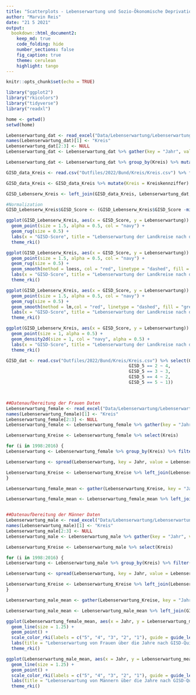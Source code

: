 ```yaml
---
title: "Scatterplots - Lebenserwartung und Sozio-Ökonomische Deprivation"
author: "Marvin Reis"
date: "21 5 2021"
output:
  bookdown::html_document2:
    keep_md: true
    code_folding: hide
    number_sections: false
    fig_caption: true
    theme: cerulean
    highlight: tango
---
```


```r
knitr::opts_chunk$set(echo = TRUE)

library("ggplot2")
library("rkicolors")
library("tidyverse")
library("readxl")

home <- getwd()
setwd(home)
```


```r
Lebenserwartung_dat <- read_excel("Data/Lebenserwartung/Lebenserwartung_17_18_19.xlsx", skip = 1, sheet = "Daten")
names(Lebenserwartung_dat)[1] <- "Kreis"
Lebenserwartung_dat[2:3] <- NULL
Lebenserwartung_dat <- Lebenserwartung_dat %>% gather(key = "Jahr", value = "Value" , -"Kreis", convert=T, na.rm = T) %>% mutate(Kreis = as.numeric(Kreis))

Lebenserwartung_dat <- Lebenserwartung_dat %>% group_by(Kreis) %>% mutate(Lebenserwartung = mean(Value)) %>% ungroup() %>% filter(Jahr == 2018) %>% select(-Jahr, -Value)

GISD_data_Kreis <- read.csv("Outfiles/2022/Bund/Kreis/Kreis.csv") %>% filter(Jahr == 2018)

GISD_data_Kreis <- GISD_data_Kreis %>% mutate(Kreis = Kreiskennziffer) %>% select(Kreis, GISD_Score) %>% distinct(Kreis, .keep_all = TRUE) %>% unique()

GISD_Lebenserw_Kreis <- left_join(GISD_data_Kreis, Lebenserwartung_dat, by = "Kreis")
```

```r
#Normalization
GISD_Lebenserw_Kreis$GISD_Score <- (GISD_Lebenserw_Kreis$GISD_Score -min(GISD_Lebenserw_Kreis$GISD_Score ))/(max(GISD_Lebenserw_Kreis$GISD_Score )-min(GISD_Lebenserw_Kreis$GISD_Score ))
```

```r
ggplot(GISD_Lebenserw_Kreis, aes(x = GISD_Score, y = Lebenserwartung)) +
  geom_point(size = 1.5, alpha = 0.5, col = "navy") +
  geom_rug(size = 0.5) + 
  labs(x = "GISD-Score", title = "Lebenserwartung der Landkreise nach dem GISD", subtitle = "auf Basis 2018", y = "Lebenserwartung in Jahren") +
  theme_rki()
```

```r
ggplot(GISD_Lebenserw_Kreis, aes(x = GISD_Score, y = Lebenserwartung)) +
  geom_point(size = 1.5, alpha = 0.5, col = "navy") +
  geom_rug(size = 0.5) +
  geom_smooth(method = loess, col = "red", linetype = "dashed", fill = "grey50", alpha = 0.5) +
  labs(x = "GISD-Score", title = "Lebenserwartung der Landkreise nach dem GISD", subtitle =  "auf Basis 2018, mit Regressionslinie (Loess)", y = "Lebenserwartung in Jahren") +
  theme_rki()
```

```r
ggplot(GISD_Lebenserw_Kreis, aes(x = GISD_Score, y = Lebenserwartung)) +
  geom_point(size = 1.5, alpha = 0.5, col = "navy") +
  geom_rug(size = 0.5) +
  geom_smooth(method = lm,col = "red", linetype = "dashed", fill = "grey50", alpha = 0.5) +
  labs(x = "GISD-Score", title = "Lebenserwartung der Landkreise nach dem GISD", subtitle = "auf Basis 2018, mit Regressionslinie (Linear)", y = "Lebenserwartung in Jahren") +
  theme_rki()
```

```r
ggplot(GISD_Lebenserw_Kreis, aes(x = GISD_Score, y = Lebenserwartung)) +
  geom_point(size = 1, alpha = 0.5) +
  geom_density2d(size = 1, col = "navy", alpha = 0.5) +
  labs(x = "GISD-Score", title = "Lebenserwartung der Landkreise nach dem GISD (Density)", subtitle = "auf Basis 2018", y = "Lebenserwartung in Jahren") +
  theme_rki()
```


```r
GISD_dat <- read.csv("Outfiles/2022/Bund/Kreis/Kreis.csv") %>% select(GISD_5, Jahr, Kreiskennziffer) %>% rename(Kreis = Kreiskennziffer) %>% mutate(GISD_5 = case_when(GISD_5 == 1 ~ 5,
                                               GISD_5 == 2 ~ 4,
                                               GISD_5 == 3 ~ 3,
                                               GISD_5 == 4 ~ 2,
                                               GISD_5 == 5 ~ 1))



##Datenaufbereitung der Frauen Daten
Lebenserwartung_female <- read_excel("Data/Lebenserwartung/Lebenserwartung_female_97_17.xlsx", skip = 1, sheet = "Daten")
names(Lebenserwartung_female)[1] <- "Kreis"
Lebenserwartung_female[2:3] <- NULL
Lebenserwartung_female <- Lebenserwartung_female %>% gather(key = "Jahr", value = "Value" , -"Kreis", convert=T, na.rm = T) %>% mutate(Kreis = as.numeric(Kreis))

Lebenserwartung_Kreise <- Lebenserwartung_female %>% select(Kreis)

for (i in 1998:2016) {
Lebenserwartung <- Lebenserwartung_female %>% group_by(Kreis) %>% filter(Jahr == i | Jahr == i+1 | Jahr == i-1) %>% mutate(Lebenserwartung_adj = mean(Value)) %>% ungroup() %>% filter(Jahr == i) %>% select(-Value)

Lebenserwartung <- spread(Lebenserwartung, key = Jahr, value = Lebenserwartung_adj)

Lebenserwartung_Kreise <- Lebenserwartung_Kreise %>% left_join(Lebenserwartung, by = c("Kreis"))
}

Lebenserwartung_female_mean <- gather(Lebenserwartung_Kreise, key = "Jahr", value = "Lebenserwartung_adj", 2:20) %>% mutate(Jahr = as.numeric(Jahr))

Lebenserwartung_female_mean <- Lebenserwartung_female_mean %>% left_join(GISD_dat, by = c("Kreis", "Jahr")) %>% group_by(GISD_5, Jahr) %>% mutate(Lebenserwartung_mean = mean(Lebenserwartung_adj)) %>% ungroup()


##Datenaufbereitung der Männer Daten
Lebenserwartung_male <- read_excel("Data/Lebenserwartung/Lebenserwartung_male_97_17.xlsx", skip = 1, sheet = "Daten")
names(Lebenserwartung_male)[1] <- "Kreis"
Lebenserwartung_male[2:3] <- NULL
Lebenserwartung_male <- Lebenserwartung_male %>% gather(key = "Jahr", value = "Value" , -"Kreis", convert=T, na.rm = T) %>% mutate(Kreis = as.numeric(Kreis))

Lebenserwartung_Kreise <- Lebenserwartung_male %>% select(Kreis)

for (i in 1998:2016) {
Lebenserwartung <- Lebenserwartung_male %>% group_by(Kreis) %>% filter(Jahr == i | Jahr == i+1 | Jahr == i-1) %>% mutate(Lebenserwartung_adj = mean(Value)) %>% ungroup() %>% filter(Jahr == i) %>% select(-Value)

Lebenserwartung <- spread(Lebenserwartung, key = Jahr, value = Lebenserwartung_adj)

Lebenserwartung_Kreise <- Lebenserwartung_Kreise %>% left_join(Lebenserwartung, by = c("Kreis"))
}

Lebenserwartung_male_mean <- gather(Lebenserwartung_Kreise, key = "Jahr", value = "Lebenserwartung_adj", 2:20) %>% mutate(Jahr = as.numeric(Jahr))

Lebenserwartung_male_mean <- Lebenserwartung_male_mean %>% left_join(GISD_dat, by = c("Kreis", "Jahr")) %>% group_by(GISD_5, Jahr) %>% mutate(Lebenserwartung_mean = mean(Lebenserwartung_adj)) %>% ungroup()

```

```r
ggplot(Lebenserwartung_female_mean, aes(x = Jahr, y = Lebenserwartung_mean, col = as.factor(GISD_5))) +
  geom_line(size = 1.25) +
  geom_point() +
  scale_color_rki(labels = c("5", "4", "3", "2", "1"), guide = guide_legend(reverse=TRUE)) +
  labs(title = "Lebenserwartung von Frauen über die Jahre nach GISD-Quintil", y = "Durchschnittliche Lebenserwartung", col = "GISD-Quintil") +
  theme_rki()
```

```r
ggplot(Lebenserwartung_male_mean, aes(x = Jahr, y = Lebenserwartung_mean, col = as.factor(GISD_5))) +
  geom_line(size = 1.25) +
  geom_point() +
  scale_color_rki(labels = c("5", "4", "3", "2", "1"), guide = guide_legend(reverse=TRUE)) +
  labs(title = "Lebenserwartung von Männern über die Jahre nach GISD-Quintil", y = "Durchschnittliche Lebenserwartung", col = "GISD-Quintil") +
  theme_rki()
```

